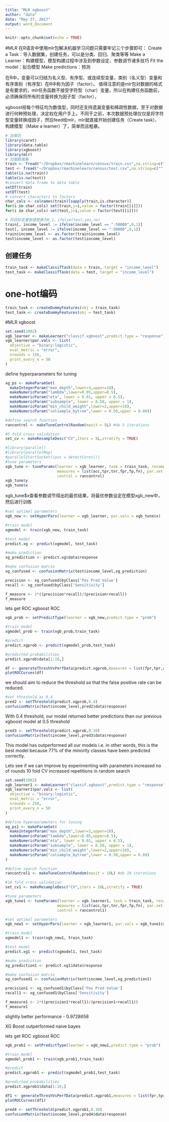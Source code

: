 ```yaml
---
title: "MLR xgboost"
author: "data"
date: "May 27, 2017"
output: word_document
---
```


```r
knitr::opts_chunk$set(echo = TRUE)
```

#MLR
在R语言中使用mlr包解决机器学习问题只需要牢记三个步骤即可：
Create a Task：导入数据集，创建任务，可以是分类、回归、聚类等等
Make a Learner：构建模型，模型构建过程中涉及到参数设定、参数调节诸多技巧
Fit the model：拟合模型
Make predictions：预测

在R中，变量可以归结为名义型、有序型、或连续型变量，类别（名义型）变量和有序类别（有序型）在R中称为因子（factor）。
值得注意的是mlr包对数据的格式是有要求的，mlr任务函数不接受字符型（char）变量，所以在构建任务函数前，必须确保将所有的变量转换为因子型（factor），

xgboost视每个特征均为数值型，同时还支持遗漏变量和稀疏性数据，至于对数据进行何种预处理，决定权在用户手上。不同于之前，本次数据预处理仅仅是将字符型变量转换成因子，然后feed给mlr，mlr就直接开始创建任务（Create task）、构建模型（Make a learner）了，简单而且粗暴。

```r
# 加载包
library(caret)
library(data.table)
library(xgboost)
library(mlr)
# 加载数据集
train <- fread("~/Dropbox/rmachinelearn/census/train.csv",na.string=c(""," ","?","NA",NA)) 
test <- fread("~/Dropbox/rmachinelearn/census/test.csv",na.string=c(""," ","?","NA",NA))
table(is.na(train))
table(is.na(test))
#convert data frame to data table
setDT(train)
setDT(test)
# convert characters to factors
char_cols <- colnames(train)[sapply(train,is.character)]
for(i in char_cols) set(train,j=i,value = factor(train[[i]]))
for(i in char_cols) set(test,j=i,value = factor(test[[i]]))

# 将目标变量取值替换为0,1，ifelse(test,yes,no)
train[, income_level := ifelse(income_level == "-50000",0,1)]
test[, income_level := ifelse(income_level == "-50000",0,1)]
train$income_level <- as.factor(train$income_level)
test$income_level <- as.factor(test$income_level)
```

## 创建任务
```r
train_task <- makeClassifTask(data = train, target = "income_level")
test_task <- makeClassifTask(data = test, target = "income_level")
```

# one-hot编码
```r
train_task <- createDummyFeatures(obj = train_task)
test_task <- createDummyFeatures(obj = test_task)
```

#MLR xgboost
```r
set.seed(2002)
xgb_learner <- makeLearner("classif.xgboost",predict.type = "response")
xgb_learner$par.vals <- list(
  objective = "binary:logistic",
  eval_metric = "error",
  nrounds = 150,
  print_every_n = 50
)
```

define hyperparameters for tuning

```r
xg_ps <- makeParamSet( 
  makeIntegerParam("max_depth",lower=3,upper=10),
  makeNumericParam("lambda",lower=0.05,upper=0.5),
  makeNumericParam("eta", lower = 0.01, upper = 0.5),
  makeNumericParam("subsample", lower = 0.50, upper = 1),
  makeNumericParam("min_child_weight",lower=2,upper=10),
  makeNumericParam("colsample_bytree",lower = 0.50,upper = 0.80))
```


```r
#define search function
rancontrol <- makeTuneControlRandom(maxit = 5L) #do 5 iterations

#5 fold cross validation
set_cv <- makeResampleDesc("CV",iters = 5L,stratify = TRUE)
```

```r
#library(parallel)
#library(parallelMap)
#parallelStartSocket(cpus = detectCores())
#tune parameters
xgb_tune <- tuneParams(learner = xgb_learner, task = train_task, resampling = set_cv, 
                       measures = list(acc,tpr,tnr,fpr,fp,fn), par.set = xg_ps, 
                       control = rancontrol)
xgb_tune$y
xgb_tune$x
```

xgb_tune$x查看参数调节得出的最优结果，将最优参数设定在模型xgb_new中，然后进行训练

```r
#set optimal parameters
xgb_new <- setHyperPars(learner = xgb_learner, par.vals = xgb_tune$x)

#train model
xgmodel <- train(xgb_new, train_task)
```

```r
#test model
predict.xg <- predict(xgmodel, test_task)

#make prediction
xg_prediction <- predict.xg$data$response

#make confusion matrix
xg_confused <- confusionMatrix(test$income_level,xg_prediction)

precision <- xg_confused$byClass['Pos Pred Value']
recall <- xg_confused$byClass['Sensitivity']

f_measure <- 2*((precision*recall)/(precision+recall))
f_measure
```

lets get ROC xgboost ROC
```r
xgb_prob <- setPredictType(learner = xgb_new,predict.type = "prob")

#train model
xgmodel_prob <- train(xgb_prob,train_task)
```

```r
#predict
predict.xgprob <- predict(xgmodel_prob,test_task)

#predicted probabilities
predict.xgprob$data[1:10,]
```

```r
df <- generateThreshVsPerfData(predict.xgprob,measures = list(fpr,tpr,auc))
plotROCCurves(df)
```
we should aim to reduce the threshold so that the false positive rate can be reduced.
```r
#set threshold as 0.4
pred2 <- setThreshold(predict.xgprob,0.4)
confusionMatrix(test$income_level,pred2$data$response)
```
With 0.4 threshold, our model returned better predictions than our previous xgboost model at 0.5 threshold
```r
pred3 <- setThreshold(predict.xgprob,0.30)
confusionMatrix(test$income_level,pred3$data$response)
```

This model has outperformed all our models i.e. in other words, this is the best model because 77% of the minority classes have been predicted correctly.

Lets see if we can improve by experimenting with parameters increased no of rounds 10 fold CV increased repetitions in random search
```r
set.seed(2002)
xgb_learner1 <- makeLearner("classif.xgboost",predict.type = "response")
xgb_learner1$par.vals <- list(
  objective = "binary:logistic",
  eval_metric = "error",
  nrounds = 250,
  print_every_n = 50
)

#define hyperparameters for tuning
xg_ps1 <- makeParamSet( 
  makeIntegerParam("max_depth",lower=3,upper=10),
  makeNumericParam("lambda",lower=0.05,upper=0.5),
  makeNumericParam("eta", lower = 0.01, upper = 0.5),
  makeNumericParam("subsample", lower = 0.50, upper = 1),
  makeNumericParam("min_child_weight",lower=2,upper=10),
  makeNumericParam("colsample_bytree",lower = 0.50,upper = 0.80)
)

#define search function
rancontrol1 <- makeTuneControlRandom(maxit = 10L) #do 10 iterations

#10 fold cross validation
set_cv1 <- makeResampleDesc("CV",iters = 10L,stratify = TRUE)

#tune parameters
xgb_tune1 <- tuneParams(learner = xgb_learner1, task = train_task, resampling = set_cv1, 
                       measures = list(acc,tpr,tnr,fpr,fp,fn), par.set = xg_ps1, 
                       control = rancontrol1)
```

```r
#set optimal parameters
xgb_new1 <- setHyperPars(learner = xgb_learner1, par.vals = xgb_tune1$x)

#train model
xgmodel1 <- train(xgb_new1, train_task)
```

```r
#test model
predict.xg1 <- predict(xgmodel1, test_task)

#make prediction
xg_prediction1 <- predict.xg1$data$response

#make confusion matrix
xg_confused1 <- confusionMatrix(test$income_level,xg_prediction1)

precision1 <- xg_confused1$byClass['Pos Pred Value']
recall1 <- xg_confused1$byClass['Sensitivity']

f_measure1 <- 2*((precision1*recall1)/(precision1+recall1))
f_measure1
```

slightly better performance - 0.9728658

XG Boost outperformed naive bayes

lets get ROC xgboost ROC
```r
xgb_prob1 <- setPredictType(learner = xgb_new1,predict.type = "prob")

#train model
xgmodel_prob1 <- train(xgb_prob1,train_task)
```

```r
#predict
predict.xgprob1 <- predict(xgmodel_prob1,test_task)

#predicted probabilities
predict.xgprob1$data[1:10,]
```

```r
df1 <- generateThreshVsPerfData(predict.xgprob1,measures = list(fpr,tpr,auc))
plotROCCurves(df1)
```

```r
pred4 <- setThreshold(predict.xgprob1,0.30)
confusionMatrix(test$income_level,pred4$data$response)
```
